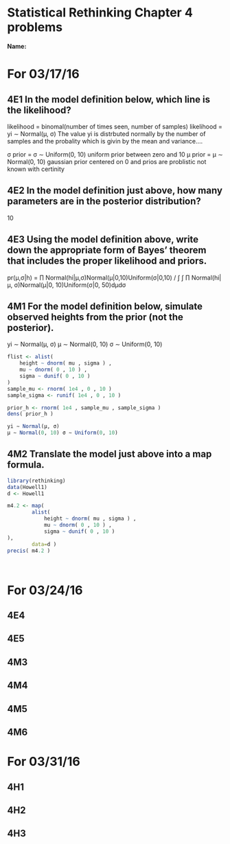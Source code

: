 # Statistical Rethinking Chapter 4 problems

__Name:__


# For 03/17/16

## 4E1 In the model definition below, which line is the likelihood?


likelihood = binomal(number of times seen, number of samples)
likelihood = yi ∼ Normal(μ, σ)
The value yi is distrbuted normally by the number of samples and the probality which is givin by the mean and variance....

σ prior = σ ∼ Uniform(0, 10) uniform prior between zero and 10
μ prior = μ ∼ Normal(0, 10) gaussian prior centered on 0 and
prios are problistic not known with certinity


## 4E2 In the model definition just above, how many parameters are in the posterior distribution? 

10



## 4E3 Using the model definition above, write down the appropriate form of Bayes’ theorem that includes the proper likelihood and priors.

pr(μ,σ|h) = ∏ Normal(hi|μ,σ)Normal(μ|0,10)Uniform(σ|0,10) / ∫ ∫ ∏ Normal(hi|μ, σ)Normal(μ|0, 10)Uniform(σ|0, 50)dμdσ

## 4M1 For the model definition below, simulate observed heights from the prior (not the posterior).

yi ∼ Normal(μ, σ)
μ ∼ Normal(0, 10) 
σ ∼ Uniform(0, 10)


```r

flist <- alist(
    height ~ dnorm( mu , sigma ) ,
    mu ~ dnorm( 0 , 10 ) ,
    sigma ~ dunif( 0 , 10 )
)
sample_mu <- rnorm( 1e4 , 0 , 10 )
sample_sigma <- runif( 1e4 , 0 , 10 )

prior_h <- rnorm( 1e4 , sample_mu , sample_sigma )
dens( prior_h )

yi ∼ Normal(μ, σ)
μ ∼ Normal(0, 10) σ ∼ Uniform(0, 10)
```

## 4M2 Translate the model just above into a map formula.

```r
library(rethinking)
data(Howell1)
d <- Howell1

m4.2 <- map(
        alist(
            height ~ dnorm( mu , sigma ) ,
            mu ~ dnorm( 0 , 10 ) ,
            sigma ~ dunif( 0 , 10 )
),
        data=d )
precis( m4.2 )




```






# For 03/24/16

## 4E4

## 4E5

## 4M3

## 4M4

## 4M5

## 4M6

# For 03/31/16

## 4H1

## 4H2

## 4H3
